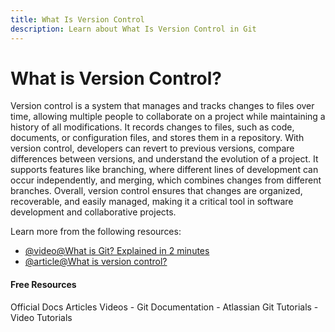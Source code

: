 ```yaml
---
title: What Is Version Control
description: Learn about What Is Version Control in Git
---
```

# What is Version Control?

Version control is a system that manages and tracks changes to files over time, allowing multiple people to collaborate on a project while maintaining a history of all modifications. It records changes to files, such as code, documents, or configuration files, and stores them in a repository. With version control, developers can revert to previous versions, compare differences between versions, and understand the evolution of a project. It supports features like branching, where different lines of development can occur independently, and merging, which combines changes from different branches. Overall, version control ensures that changes are organized, recoverable, and easily managed, making it a critical tool in software development and collaborative projects.

Learn more from the following resources:

- [@video@What is Git? Explained in 2 minutes](https://www.youtube.com/watch?v=2ReR1YJrNOM)
- [@article@What is version control?](https://www.atlassian.com/git/tutorials/what-is-version-control)

#### Free Resources

<Tabs defaultValue="official">
<TabsList>
<TabsTrigger value="official">Official Docs</TabsTrigger>
<TabsTrigger value="article">Articles</TabsTrigger>
<TabsTrigger value="video">Videos</TabsTrigger>
</TabsList>

<TabsContent value="official">
<Note type="note" title="official">
- <Link href="https://git-scm.com/docs">Git Documentation</Link>
</Note>
</TabsContent>
<TabsContent value="article">
<Note type="note" title="article">
- <Link href="https://www.atlassian.com/git/tutorials">Atlassian Git Tutorials</Link>
</Note>
</TabsContent>
<TabsContent value="video">
<Note type="note" title="video">
- <Link href="https://www.youtube.com/results?search_query=git+what-is-version-control+tutorial">Video Tutorials</Link>
</Note>
</TabsContent>
</Tabs>
